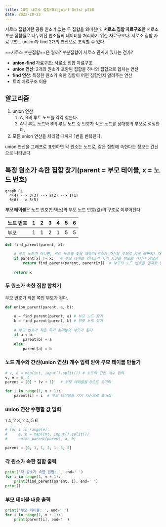 ```yaml
---
title: 10장 서로소 집합(Disjoint Sets) p268
date: 2022-10-23
---
```


서로소 집합이란 공통 원소가 없는 두 집합을 의미한다. **서로소 집합 자료구조**란 서로소 부분 집합들로 나누어진 원소들의 데이터를 처리하기 위한 자료구조다. 서로소 집합 자료구조는 uniion과 find 2개의 연산으로 조작할 수 있다.

==서로소 부분집합==은 뭘까? 부분집합이 서로소 관계에 있다는 건가? 

- **union-find** 자료구조: 서로소 집합 자료구조
- **union 연산**: 2개의 원소가 포함된 집합을 하나의 집합으로 합치는 연산
- **find 연산**: 특정한 원소가 속한 집합이 어떤 집합인지 알려주는 연산
- 트리 자료구조 이용

## 알고리즘

1. union 연산
    1. A, B의 루트 노드를 각각 찾는다.
    2. A의 루트 노드와 B의 루트 노드 중 번호가 작은 노드를 상대방의 부모로 설정한다.
2. 모든 union 연산을 처리할 때까지 1번을 반복한다.

union 연산을 그래프로 표현하면 각 원소는 노드로, 같은 집합에 속한다는 정보는 간선으로 나타낸다.


## 특정 원소가 속한 집합 찾기(parent = 부모 테이블, x = 노드 번호)

```mermaid
graph RL
  4(4) --> 3(3) --> 2(2) --> 1(1)
  6(6) --> 5(5)
  ```

**부모 테이블**은 노드 번호(인덱스)와 부모 노드 번호(값)의 구조로 이루어진다.

| 노드 번호 | 1 | 2 | 3 | 4 | 5 | 6 |
|-|-|-|-|-|-|-|
| 부모 | 1 | 1 | 2 | 1 | 5 | 5 |

```python
def find_parent(parent, x):

    # 루트 노드가 아니면, 루트 노드를 찾을 때까지(원소가 자신을 부모로 가질 때까지) 재귀적으로 호출
    if parent[x] != x:   # 부모 테이블 인덱스가 자기 자신을 부모로 가지지 않으면 
        return find_parent(parent, parent[x])  # 부모의 노드 번호를 인자로 입력
    
    return x
```

### 두 원소가 속한 집합 합치기

부모 번호가 작은 쪽인 부모가 된다.

```python
def union_parent(parent, a, b): 
    
    a = find_parent(parent, a) # 부모 노드 찾기
    b = find_parent(parent, b) # 부모 노드 찾기
    
    # 부모 번호가 작은 쪽이 상대방의 부모가 된다
    if a < b:
        parent[b] = a
    else:
        parent[a] = b
```

### 노드 개수와 간선(union 연산) 개수 입력 받아 부모 테이블 만들기

```python
# v, e = map(int, input().split()) # 노드와 간선 개수 입력
v, e = 6, 4
parent = [0] * (v + 1)   # 부모 테이블을 0으로 초기화

for i in range(1, v + 1):
    parent[i] = i  # 부모 테이블을 자기 자신으로 초기화
```

### union 연산 수행할 값 입력

1 4, 2 3, 2 4, 5 6

```python
# for i in range(e):
#     a, b = map(int, input().split())
#     union_parent(parent, a, b)

parent = [0, 1, 1, 2, 1, 5, 5]
```


### 각 원소가 속한 집합 출력

```python
print('각 원소가 속한 집합: ', end=' ')
for i in range(1, v + 1):
    print(find_parent(parent, i), end=' ')
print()
```

### 부모 테이블 내용 출력

```python
print('부모 테이블: ', end=' ')
for i in range(1, v + 1):
    print(parent[i], end=' ')
```

